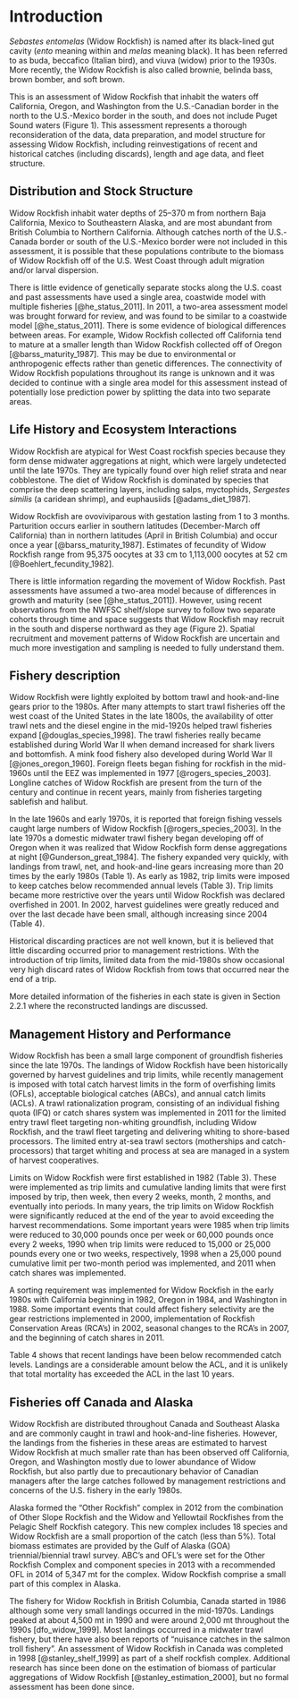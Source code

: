 # Introduction

*Sebastes entomelas* (Widow Rockfish) is named after its black-lined gut cavity (*ento* meaning within and *melas* meaning black). It has been referred to as buda, beccafico (Italian bird), and viuva (widow) prior to the 1930s. More recently, the Widow Rockfish is also called brownie, belinda bass, brown bomber, and soft brown.

This is an assessment of Widow Rockfish that inhabit the waters off California, Oregon, and Washington from the U.S.-Canadian border in the north to the U.S.-Mexico border in the south, and does not include Puget Sound waters (Figure 1). This assessment represents a thorough reconsideration of the data, data preparation, and model structure for assessing Widow Rockfish, including reinvestigations of recent and historical catches (including discards), length and age data, and fleet structure.

## Distribution and Stock Structure

Widow Rockfish inhabit water depths of 25–370 m from northern Baja California, Mexico to Southeastern Alaska, and are most abundant from British Columbia to Northern California. Although catches north of the U.S.-Canada border or south of the U.S.-Mexico border were not included in this assessment, it is possible that these populations contribute to the biomass of Widow Rockfish off of the U.S. West Coast through adult migration and/or larval dispersion.

There is little evidence of genetically separate stocks along the U.S. coast and past assessments have used a single area, coastwide model with multiple fisheries [@he_status_2011]. In 2011, a two-area assessment model was brought forward for review, and was found to be similar to a coastwide model [@he_status_2011]. There is some evidence of biological differences between areas. For example, Widow Rockfish collected off California tend to mature at a smaller length than Widow Rockfish collected off of Oregon [@barss_maturity_1987]. This may be due to environmental or anthropogenic effects rather than genetic differences. The connectivity of Widow Rockfish populations throughout its range is unknown and it was decided to continue with a single area model for this assessment instead of potentially lose prediction power by splitting the data into two separate areas.

## Life History and Ecosystem Interactions

Widow Rockfish are atypical for West Coast rockfish species because they form dense midwater aggregations at night, which were largely undetected until the late 1970s. They are typically found over high relief strata and near cobblestone. The diet of Widow Rockfish is dominated by species that comprise the deep scattering layers, including salps, myctophids, *Sergestes similis* (a caridean shrimp), and euphausiids [@adams_diet_1987].

Widow Rockfish are ovoviviparous with gestation lasting from 1 to 3 months. Parturition occurs earlier in southern latitudes (December-March off California) than in northern latitudes (April in British Columbia) and occur once a year [@barss_maturity_1987]. Estimates of fecundity of Widow Rockfish range from 95,375 oocytes at 33 cm to 1,113,000 oocytes at 52 cm [@Boehlert_fecundity_1982].

There is little information regarding the movement of Widow Rockfish. Past assessments have assumed a two-area model because of differences in growth and maturity (see [@he_status_2011]). However, using recent observations from the NWFSC shelf/slope survey to follow two separate cohorts through time and space suggests that Widow Rockfish may recruit in the south and disperse northward as they age (Figure 2). Spatial recruitment and movement patterns of Widow Rockfish are uncertain and much more investigation and sampling is needed to fully understand them.

## Fishery description

Widow Rockfish were lightly exploited by bottom trawl and hook-and-line gears prior to the 1980s. After many attempts to start trawl fisheries off the west coast of the United States in the late 1800s, the availability of otter trawl nets and the diesel engine in the mid-1920s helped trawl fisheries expand [@douglas_species_1998]. The trawl fisheries really became established during World War II when demand increased for shark livers and bottomfish. A mink food fishery also developed during World War II [@jones_oregon_1960]. Foreign fleets began fishing for rockfish in the mid-1960s until the EEZ was implemented in 1977 [@rogers_species_2003]. Longline catches of Widow Rockfish are present from the turn of the century and continue in recent years, mainly from fisheries targeting sablefish and halibut.

In the late 1960s and early 1970s, it is reported that foreign fishing vessels caught large numbers of Widow Rockfish [@rogers_species_2003]. In the late 1970s a domestic midwater trawl fishery began developing off of Oregon when it was realized that Widow Rockfish form dense aggregations at night [@Gunderson_great_1984]. The fishery expanded very quickly, with landings from trawl, net, and hook-and-line gears increasing more than 20 times by the early 1980s (Table 1). As early as 1982, trip limits were imposed to keep catches below recommended annual levels (Table 3). Trip limits became more restrictive over the years until Widow Rockfish was declared overfished in 2001. In 2002, harvest guidelines were greatly reduced and over the last decade have been small, although increasing since 2004 (Table 4).

Historical discarding practices are not well known, but it is believed that little discarding occurred prior to management restrictions. With the introduction of trip limits, limited data from the mid-1980s show occasional very high discard rates of Widow Rockfish from tows that occurred near the end of a trip.

More detailed information of the fisheries in each state is given in Section 2.2.1 where the reconstructed landings are discussed.

## Management History and Performance

Widow Rockfish has been a small large component of groundfish fisheries since the late 1970s. The landings of Widow Rockfish have been historically governed by harvest guidelines and trip limits, while recently management is imposed with total catch harvest limits in the form of overfishing limits (OFLs), acceptable biological catches (ABCs), and annual catch limits (ACLs). A trawl rationalization program, consisting of an individual fishing quota (IFQ) or catch shares system was implemented in 2011 for the limited entry trawl fleet targeting non-whiting groundfish, including Widow Rockfish, and the trawl fleet targeting and delivering whiting to shore-based processors. The limited entry at-sea trawl sectors (motherships and catch-processors) that target whiting and process at sea are managed in a system of harvest cooperatives.

Limits on Widow Rockfish were first established in 1982 (Table 3). These were implemented as trip limits and cumulative landing limits that were first imposed by trip, then week, then every 2 weeks, month, 2 months, and eventually into periods. In many years, the trip limits on Widow Rockfish were significantly reduced at the end of the year to avoid exceeding the harvest recommendations. Some important years were 1985 when trip limits were reduced to 30,000 pounds once per week or 60,000 pounds once every 2 weeks, 1990 when trip limits were reduced to 15,000 or 25,000 pounds every one or two weeks, respectively, 1998 when a 25,000 pound cumulative limit per two-month period was implemented, and 2011 when catch shares was implemented.

A sorting requirement was implemented for Widow Rockfish in the early 1980s with California beginning in 1982, Oregon in 1984, and Washington in 1988. Some important events that could affect fishery selectivity are the gear restrictions implemented in 2000, implementation of Rockfish Conservation Areas (RCA’s) in 2002, seasonal changes to the RCA’s in 2007, and the beginning of catch shares in 2011.

Table 4 shows that recent landings have been below recommended catch levels. Landings are a considerable amount below the ACL, and it is unlikely that total mortality has exceeded the ACL in the last 10 years.

<!--
## Management performance

Management performance, including a table or tables comparing Overfishing Limit (OFL), Acceptable Biological Catch (ABC), Annual Catch Limit (ACL), landings, and catch (i.e., landings plus discard) for each area and year. Groundfish assessments that estimate dead discarded catch must include a disclaimer noting that total mortality estimates from the WCGOP and from the stock assessment may differ due to the use of different methods. Investigation into how these methods differ is beyond the scope of a benchmark assessment. The rationale for modeling discard mortality can also be provided. This should be included in all update assessments.
-->

## Fisheries off Canada and Alaska

Widow Rockfish are distributed throughout Canada and Southeast Alaska and are commonly caught in trawl and hook-and-line fisheries. However, the landings from the fisheries in these areas are estimated to harvest Widow Rockfish at much smaller rate than has been observed off California, Oregon, and Washington mostly due to lower abundance of Widow Rockfish, but also partly due to precautionary behavior of Canadian managers after the large catches followed by management restrictions and concerns of the U.S. fishery in the early 1980s.

Alaska formed the “Other Rockfish” complex in 2012 from the combination of Other Slope Rockfish and the Widow and Yellowtail Rockfishes from the Pelagic Shelf Rockfish category. This new complex includes 18 species and Widow Rockfish are a small proportion of the catch (less than 5%). Total biomass estimates are provided by the Gulf of Alaska (GOA) triennial/biennial trawl survey. ABC’s and OFL’s were set for the Other Rockfish Complex and component species in 2013 with a recommended OFL in 2014 of 5,347 mt for the complex. Widow Rockfish comprise a small part of this complex in Alaska.

The fishery for Widow Rockfish in British Columbia, Canada started in 1986 although some very small landings occurred in the mid-1970s. Landings peaked at about 4,500 mt in 1990 and were around 2,000 mt throughout the 1990s [dfo_widow_1999]. Most landings occurred in a midwater trawl fishery, but there have also been reports of “nuisance catches in the salmon troll fishery”. An assessment of Widow Rockfish in Canada was completed in 1998 [@stanley_shelf_1999] as part of a shelf rockfish complex. Additional research has since been done on the estimation of biomass of particular aggregations of Widow Rockfish [@stanley_estimation_2000], but no formal assessment has been done since.
